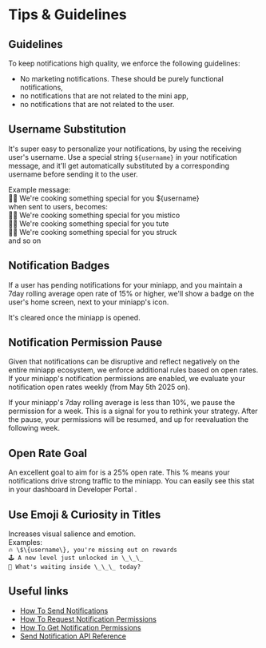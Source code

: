 # Tips & Guidelines

## Guidelines

To keep notifications high quality, we enforce the following guidelines:

-   No marketing notifications. These should be purely functional notifications,
-   no notifications that are not related to the mini app,
-   no notifications that are not related to the user.

## Username Substitution

It's super easy to personalize your notifications, by using the receiving user's username.
Use a special string `${username}` in your notification message, and it'll get automatically substituted by a corresponding username
before sending it to the user.

Example message:<br/>
🧑‍🍳 We're cooking something special for you \$\{username\} <br/>
when sent to users, becomes:<br/>
🧑‍🍳 We're cooking something special for you mistico<br/>
🧑‍🍳 We're cooking something special for you tute<br/>
🧑‍🍳 We're cooking something special for you struck<br/>
and so on

## Notification Badges

If a user has pending notifications for your miniapp, and you maintain
a 7day rolling average open rate of 15% or higher, we'll show a badge on the user's home screen,
next to your miniapp's icon.

It's cleared once the miniapp is opened.

## Notification Permission Pause

Given that notifications can be disruptive and reflect negatively on the entire miniapp ecosystem,
we enforce additional rules based on open rates. If your miniapp's notification permissions are enabled,
we evaluate your notification open rates weekly (from May 5th 2025 on).

If your miniapp's 7day rolling average is less than 10%, we pause the permission for a week.
This is a signal for you to rethink your strategy. After the pause, your permissions will be resumed,
and up for reevaluation the following week.

## Open Rate Goal

An excellent goal to aim for is a 25% open rate. This % means your notifications drive strong traffic to the miniapp.
You can easily see this stat in your dashboard in Developer Portal .

## Use Emoji & Curiosity in Titles

Increases visual salience and emotion.<br/>
Examples:<br/>
`🔥 \$\{username\}, you're missing out on rewards`<br/>
`🕹️ A new level just unlocked in \_\_\_`<br/>
`🤔 What's waiting inside \_\_\_ today?`<br/>

## Useful links

-   [How To Send Notifications](/mini-apps/notifications/how-to-send-notifications)
-   [How To Request Notification Permissions](/mini-apps/commands/request-permission)
-   [How To Get Notification Permissions](/mini-apps/commands/get-permissions)
-   [Send Notification API Reference](/mini-apps/reference/api#send-notification)
